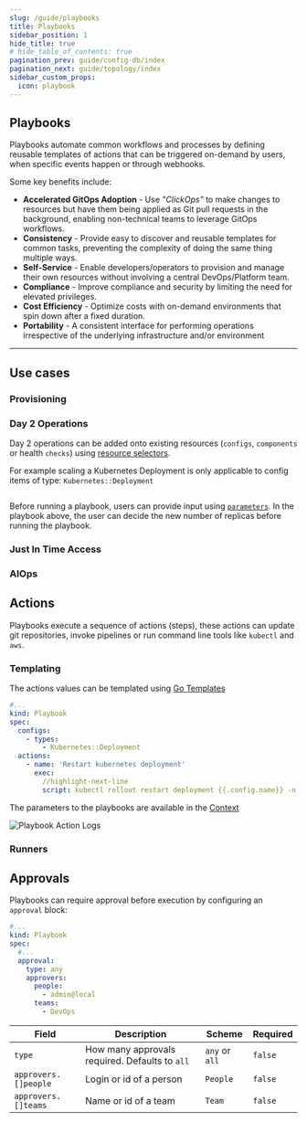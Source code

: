 ```yaml
---
slug: /guide/playbooks
title: Playbooks
sidebar_position: 1
hide_title: true
# hide_table_of_contents: true
pagination_prev: guide/config-db/index
pagination_next: guide/topology/index
sidebar_custom_props:
  icon: playbook
---
```


## Playbooks

Playbooks automate common workflows and processes by defining reusable templates of actions that can be triggered on-demand by users, when specific events happen or through webhooks.

<Screenshot img="/img/playbooks.svg" shadow={false} size="600px"/>

Some key benefits include:

* **Accelerated GitOps Adoption** - Use  _"ClickOps"_ to make changes to resources but have them being applied as Git pull requests in the background, enabling non-technical teams to leverage GitOps workflows.
* **Consistency** - Provide easy to discover and reusable templates for common tasks, preventing the complexity of doing the same thing multiple ways.
* **Self-Service** - Enable developers/operators to provision and manage their own resources without involving a central DevOps/Platform team.
* **Compliance** - Improve compliance and security by limiting the need for elevated privileges.
* **Cost Efficiency** - Optimize costs with on-demand environments that spin down after a fixed duration.
* **Portability** - A consistent interface for performing operations irrespective of the underlying infrastructure and/or environment

<hr/>

## Use cases


### Provisioning

### Day 2 Operations

Day 2 operations can be added onto existing resources (`configs`, `components` or health `checks`) using [resource selectors](/reference/resource-selector).

For example scaling a Kubernetes Deployment is only applicable to config items of type: `Kubernetes::Deployment`

```yaml title='scale-deployment.yaml' file=<rootDir>/modules/mission-control/fixtures/playbooks/scale-deployment.yaml
```

Before running a playbook, users can provide input using [`parameters`](/reference/playbooks/parameters).
In the playbook above, the user can decide the new number of replicas before running the playbook.


### Just In Time Access

### AIOps

## Actions

Playbooks execute a sequence of actions (steps), these actions can update git repositories, invoke pipelines or run command line tools like `kubectl` and `aws`.

### Templating

The actions values can be templated using [Go Templates](/reference/scripting/gotemplate)

```yaml title="restart-deployment.yaml"
#...
kind: Playbook
spec:
  configs:
    - types:
        - Kubernetes::Deployment
  actions:
    - name: 'Restart kubernetes deployment'
      exec:
        //highlight-next-line
        script: kubectl rollout restart deployment {{.config.name}} -n {{.config.tags.namespace}}
```

The parameters to the playbooks are available in the [Context](reference/playbooks/context)


![Playbook Action Logs](/img/playbook-action-logs.png)


### Runners

## Approvals

Playbooks can require approval before execution by configuring an `approval` block:

```yaml title="approve-kubernetes-scaling.yaml"
#...
kind: Playbook
spec:
  #...
  approval:
    type: any
    approvers:
      people:
        - admin@local
      teams:
        - DevOps
```

| Field       | Description                    | Scheme       | Required |
| ----------- | ------------------------------ | ------------ | -------- |
| `type`      | How many approvals required. Defaults to `all`    | `any` or `all`     | `false`  |
| `approvers.[]people` | Login or id of a person| `People` | `false`  |
| `approvers.[]teams` | Name or id of a team | `Team` | `false`  |



